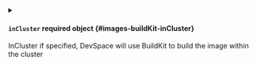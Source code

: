 


<details className="config-field" data-expandable="true">
<summary>

#### `inCluster` <span class="config-field-required" data-required="false">required</span> <span class="config-field-type">object</span> <span class="config-field-default"></span> <span class="config-field-enum"></span> {#images-buildKit-inCluster}

InCluster if specified, DevSpace will use BuildKit to build the image within the cluster

</summary>

<PartialInCluster />


</details>


<PartialPreferMinikube />


<PartialArgs />


<PartialCommand />
